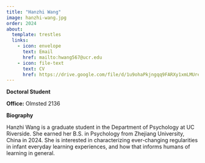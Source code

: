```yaml
---
title: "Hanzhi Wang"
image: hanzhi-wang.jpg
order: 2024
about:
  template: trestles
  links:
    - icon: envelope
      text: Email
      href: mailto:hwang567@ucr.edu
    - icon: file-text
      text: CV
      href: https://drive.google.com/file/d/1u9ohaPkjngqq9FARXy1xmLMUre6_rbXN/view?usp=sharing
---
```


[**Doctoral Student**]{.text-primary}

**Office:** Olmsted 2136 <br/>

**Biography**

Hanzhi Wang is a graduate student in the Department of Psychology at UC Riverside. She earned her B.S. in Psychology from Zhejiang University, China in 2024. She is interested in characterizing ever-changing regularities in infant everyday learning experiences, and how that informs humans of learning in general.